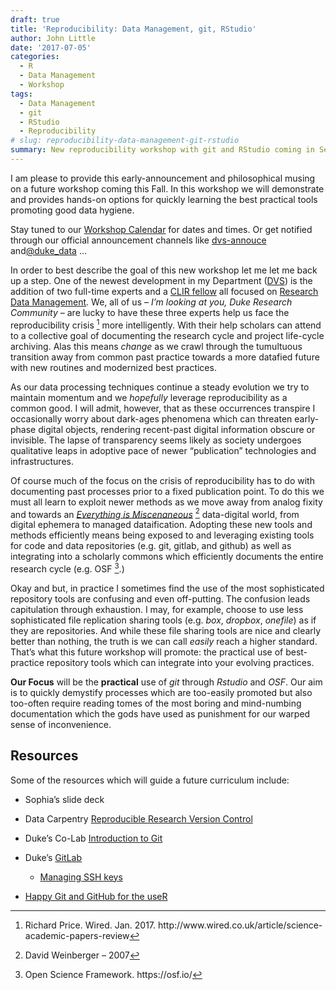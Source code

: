 ```yaml
---
draft: true
title: 'Reproducibility: Data Management, git, RStudio'
author: John Little
date: '2017-07-05'
categories:
  - R
  - Data Management
  - Workshop
tags:
  - Data Management
  - git
  - RStudio
  - Reproducibility
# slug: reproducibility-data-management-git-rstudio
summary: New reproducibility workshop with git and RStudio coming in September 2017
---
```


I am please to provide this early-announcement and philosophical musing on a future workshop coming this Fall.  In this workshop we will demonstrate and provides hands-on options for quickly learning the best practical tools promoting good data hygiene.

Stay tuned to our [Workshop Calendar](http://library.duke.edu/data/news) for dates and times. Or get notified through our official announcement channels like [dvs-annouce](https://lists.duke.edu/sympa/info/dvs-announce) and[ @duke_data](http://twitter.com/duke_data)  ...

In order to best describe the goal of this new workshop let me let me back up a step.   One of the newest development in my Department ([DVS](http://library.duke.edu/data)) is the addition of two full-time experts and a [CLIR fellow](http://blogs.library.duke.edu/data/2016/09/08/datamanagement/) all focused on [Research Data Management](http://blogs.library.duke.edu/data/2017/01/17/rdm_launch/).  We, all of us -- *I'm looking at you, Duke Research Community* -- are lucky to have these three experts help us face the reproducibility crisis ^[Richard Price. Wired. Jan. 2017.  http://www.wired.co.uk/article/science-academic-papers-review] more intelligently.  With their help scholars can attend to a collective goal of documenting the research cycle and project life-cycle archiving.  Alas this means *change* as we crawl through the tumultuous transition away from common past practice towards a more datafied future with new routines and modernized best practices. 

As our data processing techniques continue a steady evolution we try to maintain momentum and we *hopefully* leverage reproducibility as a common good.  I will admit, however, that as these occurrences transpire I occasionally worry about  dark-ages phenomena which can threaten early-phase digital objects, rendering recent-past digital information  obscure or invisible.  The lapse of transparency seems likely as society undergoes qualitative leaps in adoptive pace of newer "publication" technologies and infrastructures.    

Of course much of the focus on the crisis of reproducibility has to do with documenting past processes prior to a fixed publication point.  To do this we must all learn to exploit newer methods as we move away from analog fixity and towards an [*Everything is Miscenaneous*](https://www.goodreads.com/book/show/726004.Everything_Is_Miscellaneous?from_search=true) ^[David Weinberger -- 2007] data-digital world, from digital ephemera to managed dataification.  Adopting these new tools and methods efficiently means being exposed to and leveraging existing tools for code and data repositories (e.g. git, gitlab, and github) as well as integrating into a scholarly commons which efficiently documents the entire research cycle (e.g. OSF ^[Open Science Framework. https://osf.io/].)

Okay and but, in practice I sometimes find the use of the most sophisticated repository tools are confusing and even off-putting.  The confusion leads capitulation through exhaustion.  I may, for example, choose to use less sophisticated file replication sharing tools (e.g. *box*, *dropbox*, *onefile*) as if they are repositories.  And while these file sharing tools are nice and clearly better than nothing, the truth is we can call *easily* reach a higher standard.  That's what this future workshop will promote:  the practical use of best-practice repository tools which can integrate into your evolving practices.

**Our Focus** will be the **practical** use of *git* through *Rstudio* and *OSF*.  Our aim is to quickly demystify processes which are too-easily promoted but also too-often require reading tomes of the most boring and mind-numbing documentation which the gods have used as punishment for our warped sense of inconvenience.

## Resources

Some of the resources which will guide a future curriculum include:

- Sophia’s slide deck

- Data Carpentry [Reproducible Research Version Control](http://www.datacarpentry.org/rr-version-control/)

- Duke’s Co-Lab [Introduction to Git](https://extend.duke.edu/courses/course-v1:InnovationCoLab+998042043+2017/about)

- Duke’s [GitLab](https://gitlab.oit.duke.edu/)

    - [Managing SSH keys](https://gitlab.oit.duke.edu/help/ssh/README)
    
- [Happy Git and GitHub for the useR](http://happygitwithr.com/)
